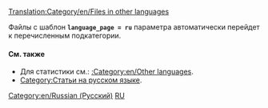 [[Translation:Category/en/Files in other languages]]

{{en/Bilingual box| Ru
| Эта страница содержит индекс для широкого круга '''файлов (картинок) на русском языке''' в OpenTTD Вики.
| ''This page provides an index for a wide range of '''files (images) in Russian''' in OpenTTD Wiki.''}}

Файлы с {{en/s|Other_languages_files}} шаблон '''<code>language_page = ru </code>''' параметра автоматически перейдет к перечисленным подкатегории.

==== См. также====
* Для статистики см.: [[:Category:en/Other languages]].
*[[:Category:ru/Статьи на русском языке|Category:Статьи на русском языке]].

[[Category:en/Russian (Русский)]][[Category:en/Files in other languages|RU]]
